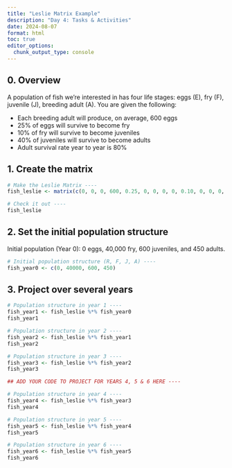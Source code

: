 ```yaml
---
title: "Leslie Matrix Example"
description: "Day 4: Tasks & Activities"
date: 2024-08-07
format: html
toc: true
editor_options: 
  chunk_output_type: console
---
```


## 0. Overview

A population of fish we're interested in has four life stages: eggs (E), fry (F), juvenile (J), breeding adult (A). You are given the following:

- Each breeding adult will produce, on average, 600 eggs
- 25% of eggs will survive to become fry
- 10% of fry will survive to become juveniles
- 40% of juveniles will survive to become adults
- Adult survival rate year to year is 80%

## 1. Create the matrix

```r
# Make the Leslie Matrix ----
fish_leslie <- matrix(c(0, 0, 0, 600, 0.25, 0, 0, 0, 0, 0.10, 0, 0, 0, 0, 0.4, 0.8), nrow = 4, ncol = 4, byrow = TRUE)

# Check it out ----
fish_leslie
```

## 2. Set the initial population structure

Initial population (Year 0): 0 eggs, 40,000 fry, 600 juveniles, and 450 adults.

```r
# Initial population structure (R, F, J, A) ---- 
fish_year0 <- c(0, 40000, 600, 450)
```

## 3. Project over several years 

```r
# Population structure in year 1 ----
fish_year1 <- fish_leslie %*% fish_year0
fish_year1

# Population structure in year 2 ---- 
fish_year2 <- fish_leslie %*% fish_year1
fish_year2

# Population structure in year 3 ----
fish_year3 <- fish_leslie %*% fish_year2
fish_year3

## ADD YOUR CODE TO PROJECT FOR YEARS 4, 5 & 6 HERE ----

# Population structure in year 4 ----
fish_year4 <- fish_leslie %*% fish_year3
fish_year4

# Population structure in year 5 ----
fish_year5 <- fish_leslie %*% fish_year4
fish_year5

# Population structure in year 6 ----
fish_year6 <- fish_leslie %*% fish_year5
fish_year6
```

